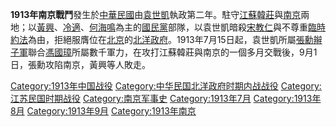 {{vfd|按照“韩庄战斗”标准提删。|date=2022/06/26}}
{{Infobox Military Conflict|
campaign=|
image=|
caption=|
conflict=1913年南京戰鬥|
date=（民國二年）1913年7月15日－1913年9月1日|
place=[[江蘇|江蘇]][[南京|南京]]|
result=[[袁世凱|袁世凱]]所屬[[張勳|張勳]][[辮子軍|辮子軍]]勝利，[[國民黨|國民黨]]軍隊從南京撤退。|
combatant1=[[File:Flag_of_the_Republic_of_China_1912-1928.svg|22px]] [[北洋政府|北洋政府]]|
combatant2=[[File:Naval_Jack_of_the_Republic_of_China.svg|22px]] [[國民黨|國民黨]]|
commander1=[[張勳|張勳]]、[[馮國璋|馮國璋]]|
commander2=[[黃興|黃興]]|
strength1=數千人|
strength2=數百人|
casualties1=|
casualties2=|
}}
'''1913年南京戰鬥'''發生於[[中華民國|中華民國]]由[[袁世凱|袁世凱]]執政第二年。駐守[[江蘇|江蘇]][[韓莊|韓莊]]與[[南京|南京]]兩地；以[[黃興|黃興]]、[[冷適|冷適]]、[[何海鳴|何海鳴]]為主的[[國民黨|國民黨]]部隊，以袁世凱暗殺[[宋教仁|宋教仁]]與不尊重[[臨時約法|臨時約法]]為由，拒絕服膺位在[[北京|北京]]的[[北洋政府|北洋政府]]。1913年7月15日起，袁世凱所屬[[張勳|張勳]][[辮子軍|辮子軍]]聯合[[馮國璋|馮國璋]]所屬數千軍力，在攻打江蘇韓莊與南京的一個多月交戰後，9月1日，張勳攻陷南京，黃興等人敗走。

[[Category:1913年中国战役|Category:1913年中国战役]]
[[Category:中华民国北洋政府时期内战战役|Category:中华民国北洋政府时期内战战役]]
[[Category:江苏民国时期战役|Category:江苏民国时期战役]]
[[Category:南京军事史|Category:南京军事史]]
[[Category:1913年7月|Category:1913年7月]]
[[Category:1913年8月|Category:1913年8月]]
[[Category:1913年9月|Category:1913年9月]]
[[Category:1913年南京|Category:1913年南京]]